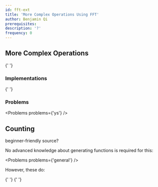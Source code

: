 ```yaml
---
id: fft-ext
title: 'More Complex Operations Using FFT'
author: Benjamin Qi
prerequisites:
description: '?'
frequency: 0
---
```


## More Complex Operations

<Resources>
	<Resource
		source="cp-algo"
		title="Operations on Polynomials & Series"
		url="algebra/polynomial.html"
	>
		{' '}
	</Resource>
</Resources>

### Implementations

<Resources>
	<Resource
		source="Benq"
		title="Polys"
		url="https://github.com/bqi343/USACO/tree/master/Implementations/content/numerical/Polynomials"
	>
		{' '}
	</Resource>
</Resources>

### Problems

<Problems problems={'ys'} />

## Counting

<IncompleteSection>

beginner-friendly source?

</IncompleteSection>

No advanced knowledge about generating functions is required for this:

<Problems problems={'general'} />

However, these do:

<Resources>
	<Resource
		source="CF"
		title="zscoder - GenFunc Pt 1"
		url="https://codeforces.com/blog/entry/77468"
	>
		{' '}
	</Resource>
	<Resource
		source="CF"
		title="zscoder - GenFunc Pt 2"
		url="https://codeforces.com/blog/entry/77551"
	>
		{' '}
	</Resource>
</Resources>
